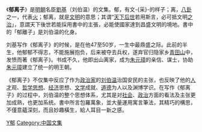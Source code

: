 《'''郁离子'''》是[[明朝|明朝]]名臣[[劉基|劉基]]（刘伯温）的文集。郁，有文-{采}-的样子；离，[[八卦|八卦]]之一，代表[[火|火]]；郁离，就是[[文明|文明]]的意思；其谓“[[天下|天下]][[后世|后世]]若用斯言，必可抵文明[[之治|之治]]」，意謂天下後世若能採用書中的主張，必能使國家達到昌盛文明的境地。書中的「郁離子」是刘伯温的化身。

刘基写作《郁离子》的时候，是在他47至50岁，一生中最鼎盛之际。此前的半生，他郁郁不得志，不能施展抱负，后来被夺去兵权，遂弃官归隐家乡[[青田山|青田山]]中，发愤而著《郁离子》。书成不久，他即出山离家，成为[[朱元璋|朱元璋]]的亲信、谋士，协助[[朱元璋|朱元璋]]建立了统一的明王朝。

《郁离子》不仅集中反应了作为[[政治家|政治家]]的[[刘伯温|刘伯温]]治国安民的主张，也反映了他的[[人才|人才]]观、[[哲学|哲学]][[思想|思想]]、[[经济|经济]]思想、[[文学|文学]]成就、[[道德|道德]]为人以及渊博学识。在写作《郁离子》的过程中，刘伯温的整个思想体系，尤其是对[[社会|社会]]、[[政治|政治]]方面的看法及主张更加成熟，也更加系统。書中所言包羅萬象，並大量運用寓言筆法，其精巧的構思，不僅意蘊深刻，而且妙趣橫生，給人耳目一新之感。
{{Wikisource|郁離子}}
{{Chinese literature-stub}}
[[Category:明朝文學|Y郁]]
[[Category:中国文集|Category:中国文集]]